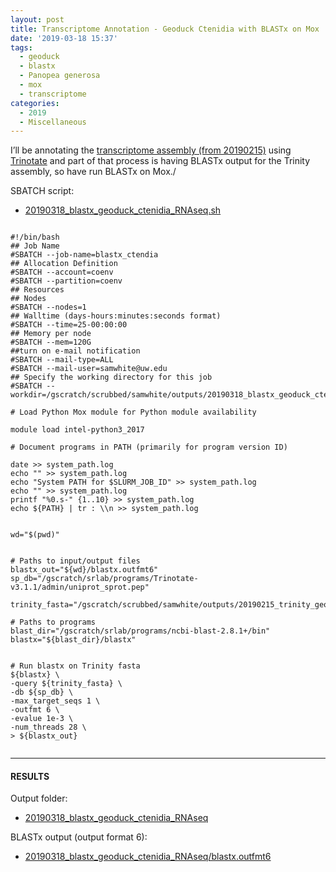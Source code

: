 ```yaml
---
layout: post
title: Transcriptome Annotation - Geoduck Ctenidia with BLASTx on Mox
date: '2019-03-18 15:37'
tags:
  - geoduck
  - blastx
  - Panopea generosa
  - mox
  - transcriptome
categories:
  - 2019
  - Miscellaneous
---
```

I'll be annotating the [transcriptome assembly (from 20190215)](https://robertslab.github.io/sams-notebook/posts/2019/2019-02-15-Transcriptome-Assembly-Geoduck-Tissue-Specific-Assembly-Ctenidia/) using [Trinotate](https://github.com/Trinotate/Trinotate.github.io/wiki) and part of that process is having BLASTx output for the Trinity assembly, so have run BLASTx on Mox./


SBATCH script:

- [20190318_blastx_geoduck_ctenidia_RNAseq.sh](https://raw.githubusercontent.com/RobertsLab/sams-notebook/master/sbatch_scripts/20190318_blastx_geoduck_ctenidia_RNAseq.sh)


<pre><code>
#!/bin/bash
## Job Name
#SBATCH --job-name=blastx_ctendia
## Allocation Definition
#SBATCH --account=coenv
#SBATCH --partition=coenv
## Resources
## Nodes
#SBATCH --nodes=1
## Walltime (days-hours:minutes:seconds format)
#SBATCH --time=25-00:00:00
## Memory per node
#SBATCH --mem=120G
##turn on e-mail notification
#SBATCH --mail-type=ALL
#SBATCH --mail-user=samwhite@uw.edu
## Specify the working directory for this job
#SBATCH --workdir=/gscratch/scrubbed/samwhite/outputs/20190318_blastx_geoduck_ctenidia_RNAseq

# Load Python Mox module for Python module availability

module load intel-python3_2017

# Document programs in PATH (primarily for program version ID)

date >> system_path.log
echo "" >> system_path.log
echo "System PATH for $SLURM_JOB_ID" >> system_path.log
echo "" >> system_path.log
printf "%0.s-" {1..10} >> system_path.log
echo ${PATH} | tr : \\n >> system_path.log


wd="$(pwd)"


# Paths to input/output files
blastx_out="${wd}/blastx.outfmt6"
sp_db="/gscratch/srlab/programs/Trinotate-v3.1.1/admin/uniprot_sprot.pep"

trinity_fasta="/gscratch/scrubbed/samwhite/outputs/20190215_trinity_geoduck_ctenidia_RNAseq/trinity_out_dir/Trinity.fasta"

# Paths to programs
blast_dir="/gscratch/srlab/programs/ncbi-blast-2.8.1+/bin"
blastx="${blast_dir}/blastx"


# Run blastx on Trinity fasta
${blastx} \
-query ${trinity_fasta} \
-db ${sp_db} \
-max_target_seqs 1 \
-outfmt 6 \
-evalue 1e-3 \
-num_threads 28 \
> ${blastx_out}

</code></pre>

---

#### RESULTS

Output folder:

- [20190318_blastx_geoduck_ctenidia_RNAseq](http://gannet.fish.washington.edu/Atumefaciens/20190318_blastx_geoduck_ctenidia_RNAseq)

BLASTx output (output format 6):

- [20190318_blastx_geoduck_ctenidia_RNAseq/blastx.outfmt6](http://gannet.fish.washington.edu/Atumefaciens/20190318_blastx_geoduck_ctenidia_RNAseq/blastx.outfmt6)
